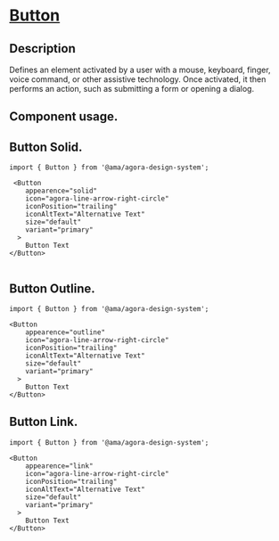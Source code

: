 
<Meta title="Components/Atoms/Button/Button Docs" />

<h1 className="mb-32 text-headings-lg-strong">
  <u>Button</u>
  <h2 className="text-headings-l-strong mb-8">Description </h2>
  <p className="fs-16">Defines an element activated by a user with a mouse, keyboard, finger, voice command, or other assistive technology. Once activated, it then performs an action, such as submitting a form or opening a dialog.</p>
 </h1>

 <h2 className="text-headings-l-strong my-8">Component usage.</h2>
 <h2 className="text-headings-l-strong my-8">Button Solid.</h2>

```tsx
import { Button } from '@ama/agora-design-system';
 
 <Button
    appearence="solid" 
    icon="agora-line-arrow-right-circle"
    iconPosition="trailing"
    iconAltText="Alternative Text"  
    size="default"
    variant="primary"
  >
    Button Text
</Button>
 
```

 <h2 className="text-headings-l-strong my-8">Button Outline.</h2>

```tsx
import { Button } from '@ama/agora-design-system';

<Button
    appearence="outline" 
    icon="agora-line-arrow-right-circle"
    iconPosition="trailing"
    iconAltText="Alternative Text"  
    size="default"
    variant="primary"
  >
    Button Text
</Button>

```

 <h2 className="text-headings-l-strong my-8">Button Link.</h2>

```tsx
import { Button } from '@ama/agora-design-system';

<Button
    appearence="link" 
    icon="agora-line-arrow-right-circle"
    iconPosition="trailing"
    iconAltText="Alternative Text"  
    size="default"
    variant="primary"
  >
    Button Text
</Button>

```

